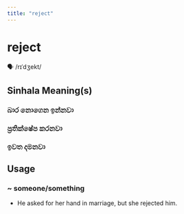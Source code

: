 ```yaml
---
title: "reject"
---
```


# reject

🗣️ /rɪˈdʒekt/

## Sinhala Meaning(s)

### බාර නොගෙන ඉන්නවා
### ප්‍රතික්ෂේප කරනවා
### ඉවත දමනවා

## Usage

### ~ someone/something

- He asked for her hand in marriage, but she rejected him.

